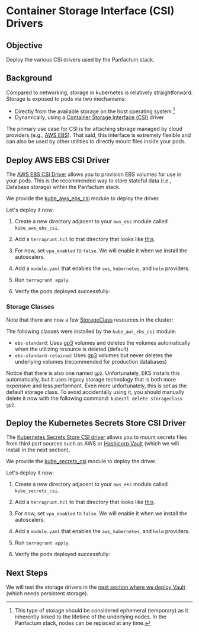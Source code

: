 
# Container Storage Interface (CSI) Drivers

## Objective

Deploy the various CSI drivers used by the Panfactum stack.

## Background

Compared to networking, storage in kubernetes is relatively straightforward. Storage is exposed to pods
via two mechanisms:

- Directly from the available storage on the host operating system [^1]
- Dynamically, using a [Container Storage Interface (CSI)](https://kubernetes.io/blog/2019/01/15/container-storage-interface-ga/) driver

[^1]: This type of storage should be considered ephemeral (temporary) as it inherently linked to the lifetime of the underlying
nodes. In the Panfactum stack, nodes can be replaced at any time.

The primary use case for CSI is for attaching storage managed by cloud providers (e.g., [AWS EBS](https://aws.amazon.com/ebs/)). That said,
this interface is extremely flexible and can also be used by other utilities to directly mount files inside your pods.

## Deploy AWS EBS CSI Driver

The [AWS EBS CSI Driver](https://github.com/kubernetes-sigs/aws-ebs-csi-driver) allows you to provision EBS volumes for
use in your pods. This is the recommended way to store stateful data (i.e., Database storage) within the Panfactum stack.

We provide the [kube_aws_ebs_csi](../../reference/terraform-modules/kube_aws_ebs_csi) module to deploy the driver.

Let's deploy it now:

1. Create a new directory adjacent to your `aws_eks` module called `kube_aws_ebs_csi`.

2. Add a `terragrunt.hcl` to that directory that looks like [this](https://github.com/Panfactum/stack/blob/__currentPanfactumVersion__/packages/reference/environments/production/us-east-2/kube_aws_ebs_csi/terragrunt.hcl).

3. For now, set `vpa_enabled` to `false`. We will enable it when we install the autoscalers.

4. Add a `module.yaml` that enables the `aws`, `kubernetes`, and `helm` providers.

5. Run `terragrunt apply`.

6. Verify the pods deployed successfully:
    <MarkdownImage src={ebsCSILaunchImg} alt="AWS EBS CSI launched successfully"/>

### Storage Classes

Note that there are now a few [StorageClass](https://kubernetes.io/docs/concepts/storage/storage-classes/) resources
in the cluster:

<MarkdownImage src={storageClassesImg} alt="Storage classes in the cluster"/>

The following classes were installed by the `kube_aws_ebs_csi` module:

- `ebs-standard`: Uses [gp3](https://aws.amazon.com/ebs/general-purpose/) volumes and deletes the volumes automatically
when the utilizing resource is deleted (default)
- `ebs-standard-retained`: Uses [gp3](https://aws.amazon.com/ebs/general-purpose/) volumes but never deletes the underlying
volumes (recommended for production databases)

Notice that there is also one named `gp2`. Unfortunately, EKS installs this automatically, but it uses legacy storage
technology that is both more expensive and less performant. Even more unfortunately, this is set as the default storage
class. To avoid accidentally using it, you should manually delete it now with the following
command: `kubectl delete storageclass gp2`.

## Deploy the Kubernetes Secrets Store CSI Driver

The [Kubernetes Secrets Store CSI driver](https://secrets-store-csi-driver.sigs.k8s.io/) allows you to mount secrets
files from third part sources such as AWS or [Hashicorp Vault](https://www.vaultproject.io/) (which we will install in the next section).

We provide the [kube_secrets_csi](../../reference/terraform-modules/kube_secrets_csi) module to deploy the driver.

Let's deploy it now:

1. Create a new directory adjacent to your `aws_eks` module called `kube_secrets_csi`.

2. Add a `terragrunt.hcl` to that directory that looks like [this](https://github.com/Panfactum/stack/blob/__currentPanfactumVersion__/packages/reference/environments/production/us-east-2/kube_secrets_csi/terragrunt.hcl).

3. For now, set `vpa_enabled` to `false`. We will enable it when we install the autoscalers.

4. Add a `module.yaml` that enables the `aws`, `kubernetes`, and `helm` providers.

5. Run `terragrunt apply`.

6. Verify the pods deployed successfully:
    <MarkdownImage src={secretsCSILaunchImg} alt="Secrets CSI launched successfully"/>

## Next Steps

We will test the storage drivers in the [next section where we deploy Vault](./vault) (which needs persistent storage).